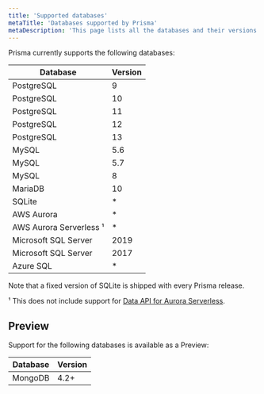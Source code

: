 ```yaml
---
title: 'Supported databases'
metaTitle: 'Databases supported by Prisma'
metaDescription: 'This page lists all the databases and their versions that are supported by Prisma.'
---
```


<TopBlock>

Prisma currently supports the following databases:

| Database                     | Version |
| ---------------------------- | ------- |
| PostgreSQL                   | 9       |
| PostgreSQL                   | 10      |
| PostgreSQL                   | 11      |
| PostgreSQL                   | 12      |
| PostgreSQL                   | 13      |
| MySQL                        | 5.6     |
| MySQL                        | 5.7     |
| MySQL                        | 8       |
| MariaDB                      | 10      |
| SQLite                       | \*      |
| AWS Aurora                   | \*      |
| AWS Aurora Serverless &sup1; | \*      |
| Microsoft SQL Server         | 2019    |
| Microsoft SQL Server         | 2017    |
| Azure SQL                    | \*      |

Note that a fixed version of SQLite is shipped with every Prisma release.

&sup1; This does not include support for [Data API for Aurora Serverless](https://github.com/prisma/prisma/issues/1964).

</TopBlock>

## Preview

Support for the following databases is available as a Preview:

| Database | Version |
| -------- | ------- |
| MongoDB  | 4.2+    |
